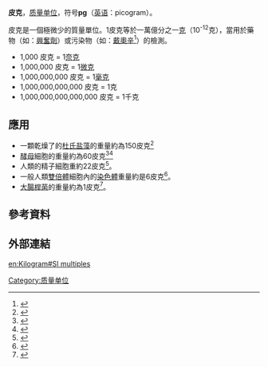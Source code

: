 '''皮克'''，[[质量单位|质量单位]]，符号'''pg'''（[[英语|英语]]：picogram）。

皮克是一個極微少的質量單位。1皮克等於一萬億分之一[[克|克]]（10<sup>-12</sup>克），當用於藥物（如：[[興奮劑|興奮劑]]）或污染物（如：[[戴奧辛|戴奧辛]]<ref>{{cite news |url=https://www.cpr.cuhk.edu.hk/tc/press_detail.php?id=3205&t=%E4%B8%AD%E5%A4%A7%E5%85%AC%E5%B8%83%E7%AC%AC%E4%B8%89%E6%89%B9%E6%A0%A1%E5%9C%92%E7%92%B0%E5%A2%83%E6%AA%A2%E6%B8%AC%E7%B5%90%E6%9E%9C |title=中大公布第三批校園環境檢測結果 |publisher=[[中文大學|中文大學]] |date=2019-12-20 |access-date=2020-06-03 |language=zh |archive-date=2020-06-04 |archive-url=https://web.archive.org/web/20200604001730/https://www.cpr.cuhk.edu.hk/tc/press_detail.php?id=3205&t=%E4%B8%AD%E5%A4%A7%E5%85%AC%E5%B8%83%E7%AC%AC%E4%B8%89%E6%89%B9%E6%A0%A1%E5%9C%92%E7%92%B0%E5%A2%83%E6%AA%A2%E6%B8%AC%E7%B5%90%E6%9E%9C |dead-url=no }}</ref>）的檢測。

* 1,000 皮克 = 1[[奈克|奈克]]
* 1,000,000 皮克 = 1[[微克|微克]]
* 1,000,000,000 皮克 = 1[[毫克|毫克]]
* 1,000,000,000,000 皮克 = 1克
* 1,000,000,000,000,000 皮克 = 1千克

==應用==
*一顆乾燥了的[[杜氏盐藻|杜氏盐藻]]的重量約為150皮克<ref>{{cite web |url= http://bionumbers.hms.harvard.edu/bionumber.aspx?s=n&id=106042 |title= Cell dry weight - Green algae Dunaliella salina |publisher= BioNumbers |accessdate= 2011-10-14 |archive-date= 2013-05-27 |archive-url= https://web.archive.org/web/20130527021145/http://bionumbers.hms.harvard.edu/bionumber.aspx?s=n&id=106042 |dead-url= yes }}</ref>
*[[酵母|酵母]]細胞的重量約為60皮克<ref>{{cite web |url= http://www.weizmann.ac.il/plants/Milo/images/YeastSize-Feb2010.pdf |title= How big is a yeast cell and what is it-{’}-s mass |author= Ron Milo |accessdate= 2011-10-09 |language= en |deadurl= yes |archiveurl= https://web.archive.org/web/20110808031933/http://www.weizmann.ac.il/plants/Milo/images/YeastSize-Feb2010.pdf |archivedate= 2011年8月8日 |df=  }}</ref><ref>{{cite web |url= http://bionumbers.hms.harvard.edu/bionumber.aspx?s=y&id=101795&hlid=64639 |title= "Rule of thumb" for cell mass |publisher= BioNumbers |accessdate= 2011-10-09 |language= en |archive-date= 2015-06-26 |archive-url= https://web.archive.org/web/20150626132434/http://bionumbers.hms.harvard.edu/bionumber.aspx?s=y&id=101795&hlid=64639 |dead-url= yes }}</ref>
*人類的精子細胞重約22皮克<ref>{{cite web |url= http://bionumbers.hms.harvard.edu/bionumber.aspx?&id=106852&ver=1 |title= Surface area and volume of spermatozoa - Human Homo sapiens |publisher= BioNumbers |accessdate= 2011-11-01 |archive-date= 2013-05-27 |archive-url= https://web.archive.org/web/20130527014731/http://bionumbers.hms.harvard.edu/bionumber.aspx?&id=106852&ver=1 |dead-url= yes }}</ref>。
*一般人類[[染色體倍性|雙倍體]]細胞內的[[染色體|染色體]]重量約是6皮克<ref>{{cite web |url=http://www.quora.com/What-is-the-total-mass-of-DNA-in-the-average-65kg-human-body |title=What is the total mass of DNA in the average 65kg human body? |publisher=Quora |accessdate=2011-08-23 }}</ref>。
*[[大腸桿菌|大腸桿菌]]的重量約為1皮克<ref>{{cite web |url=http://www.ccdb.ualberta.ca/CCDB/cgi-bin/STAT_NEW.cgi |title=E. coli Statistics |publisher=The CyberCell Database |accessdate=2011-09-11 |deadurl=yes |archiveurl=https://web.archive.org/web/20111027220034/http://www.ccdb.ualberta.ca/CCDB/cgi-bin/STAT_NEW.cgi |archivedate=2011-10-27 }}</ref>。

==參考資料==
{{reflist}}

==外部連結==
{{质量单位}}

[[Category:质量单位|Category:质量单位]]

[[en:Kilogram#SI_multiples|en:Kilogram#SI multiples]]